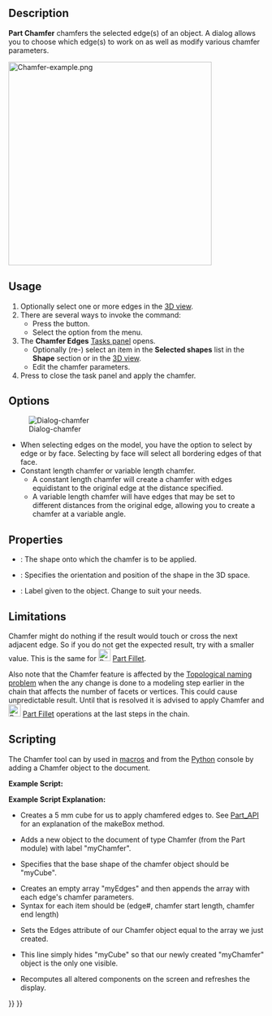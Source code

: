 <languages/>
<translate>

<!--T:18-->
{{Docnav
|[[Part_Fillet|Fillet]]
|[[Part_MakeFace|MakeFace]]
|[[Part_Workbench|Part]]
|IconL=Part_Fillet.svg
|IconR=Part_MakeFace.svg
|IconC=Workbench_Part.svg
}}

<!--T:1-->
{{GuiCommand
|Name=Part Chamfer
|MenuLocation=Part → Chamfer...
|Workbenches=[[Part_Workbench|Part]]
|SeeAlso=[[Part_Fillet|Part Fillet]]
}}

==Description== <!--T:25-->

<!--T:2-->
'''Part Chamfer''' chamfers the selected edge(s) of an object. A dialog allows you to choose which edge(s) to work on as well as modify various chamfer parameters.

</translate>
[[Image:Chamfer-example.png|400px]]
<translate>
<!--T:31-->
{{Caption|Plate with chamfered corners}}

==Usage== <!--T:24--> 

<!--T:3-->
# Optionally select one or more edges in the [[3D_view|3D view]].
# There are several ways to invoke the command:
#* Press the {{Button|[[Image:Part_Chamfer.svg|16px]] Chamfer...}} button.
#* Select the {{MenuCommand|Part → [[Image:Part_Chamfer.svg|16px]] Chamfer...}} option from the menu.
# The '''Chamfer Edges''' [[Task_panel|Tasks panel]] opens.
#* Optionally (re-) select an item in the '''Selected shapes''' list in the '''Shape''' section or in the [[3D_view|3D view]].
#* Edit the chamfer parameters.
# Press {{Button|OK}} to close the task panel and apply the chamfer.

==Options== <!--T:26-->

<!--T:4-->
[[Image:Dialog-chamfer.png|Dialog-chamfer]]
* When selecting edges on the model, you have the option to select by edge or by face. Selecting by face will select all bordering edges of that face.
* Constant length chamfer or variable length chamfer.
** A constant length chamfer will create a chamfer with edges equidistant to the original edge at the distance specified.
** A variable length chamfer will have edges that may be set to different distances from the original edge, allowing you to create a chamfer at a variable angle.

==Properties== <!--T:27-->

<!--T:28-->
{{Properties_Title|Base}}

<!--T:7-->
*{{PropertyData|Base}}: The shape onto which the chamfer is to be applied.
*{{PropertyData|Placement}}: Specifies the orientation and position of the shape in the 3D space. 
*{{PropertyData|Label}}: Label given to the object. Change to suit your needs.
{{clear}}

==Limitations== <!--T:29-->

<!--T:22-->
Chamfer might do nothing if the result would touch or cross the next adjacent edge. So if you do not get the expected result, try with a smaller value. This is the same for [[Image:Part_Fillet.svg|24px]] [[Part_Fillet|Part Fillet]].

<!--T:23-->
Also note that the Chamfer feature is affected by the [[Topological_naming_problem|Topological naming problem]] when the any change is done to a modeling step earlier in the chain that affects the number of facets or vertices. This could cause unpredictable result. Until that is resolved it is advised to apply Chamfer and [[Image:Part_Fillet.svg|24px]] [[Part_Fillet|Part Fillet]] operations at the last steps in the chain.

==Scripting== <!--T:30-->

<!--T:8-->
The Chamfer tool can by used in [[Macros|macros]] and from the [[Python|Python]] console by adding a Chamfer object to the document.

<!--T:9-->
'''Example Script:'''

</translate>
{{Code|code=
import Part
cube = FreeCAD.ActiveDocument.addObject("Part::Feature", "myCube")
cube.Shape = Part.makeBox(5, 5, 5)
chmfr = FreeCAD.ActiveDocument.addObject("Part::Chamfer", "myChamfer")
chmfr.Base = FreeCAD.ActiveDocument.myCube
myEdges = []
myEdges.append((1, 1.5, 1.25)) # (edge number, chamfer start length, chamfer end length)
myEdges.append((2, 1.5, 1.25))
myEdges.append((3, 1.5, 1.25))
myEdges.append((4, 1.5, 1.25))
myEdges.append((5, 1.5, 1.25))
myEdges.append((6, 1.5, 1.25))
myEdges.append((7, 1.5, 1.25))
myEdges.append((8, 1.5, 1.25))
myEdges.append((9, 1.5, 1.25))
myEdges.append((10, 1.5, 1.25))
myEdges.append((11, 1.5, 1.25))
myEdges.append((12, 1.5, 1.25))
chmfr.Edges = myEdges
FreeCADGui.ActiveDocument.myCube.Visibility = False
FreeCAD.ActiveDocument.recompute()
}}
<translate>

<!--T:10-->
'''Example Script Explanation:'''

</translate>
{{Code|code=
import Part
cube = FreeCAD.ActiveDocument.addObject("Part::Feature", "myCube")
cube.Shape = Part.makeBox(5, 5, 5)
}}
<translate>

<!--T:11-->
*Creates a 5 mm cube for us to apply chamfered edges to. See [[Part_API|Part_API]] for an explanation of the makeBox method.
</translate>

{{Code|code=
chmfr = FreeCAD.ActiveDocument.addObject("Part::Chamfer", "myChamfer")
}}
<translate>

<!--T:12-->
*Adds a new object to the document of type Chamfer (from the Part module) with label "myChamfer".
</translate>

{{Code|code=
chmfr.Base = FreeCAD.ActiveDocument.myCube
}}
<translate>

<!--T:13-->
*Specifies that the base shape of the chamfer object should be "myCube".

</translate>
{{Code|code=
myEdges = []
myEdges.append((1, 1.5, 1.25)) # (edge number, chamfer start length, chamfer end length)
myEdges.append((2, 1.5, 1.25))
myEdges.append((3, 1.5, 1.25))
myEdges.append((4, 1.5, 1.25))
myEdges.append((5, 1.5, 1.25))
myEdges.append((6, 1.5, 1.25))
myEdges.append((7, 1.5, 1.25))
myEdges.append((8, 1.5, 1.25))
myEdges.append((9, 1.5, 1.25))
myEdges.append((10, 1.5, 1.25))
myEdges.append((11, 1.5, 1.25))
myEdges.append((12, 1.5, 1.25))
}}
<translate>

<!--T:14-->
*Creates an empty array "myEdges" and then appends the array with each edge's chamfer parameters.
*Syntax for each item should be (edge#, chamfer start length, chamfer end length)

</translate>
{{Code|code=
chmfr.Edges = myEdges
}}
<translate>
<!--T:15-->
*Sets the Edges attribute of our Chamfer object equal to the array we just created.
</translate>

{{Code|code=
FreeCADGui.ActiveDocument.myCube.Visibility = False
}}
<translate>

<!--T:16-->
*This line simply hides "myCube" so that our newly created "myChamfer" object is the only one visible.

</translate>
{{Code|code=
FreeCAD.ActiveDocument.recompute()
}}
<translate>

<!--T:17-->
*Recomputes all altered components on the screen and refreshes the display.


<!--T:19-->
{{Docnav
|[[Part_Fillet|Fillet]]
|[[Part_MakeFace|MakeFace]]
|[[Part_Workbench|Part]]
|IconL=Part_Fillet.svg
|IconR=Part_MakeFace.svg
|IconC=Workbench_Part.svg
}}

</translate>
{{Part Tools navi{{#translation:}}}}
{{Userdocnavi{{#translation:}}}}